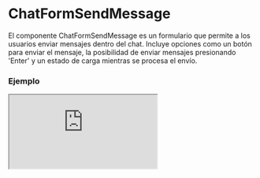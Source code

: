 
# ChatFormSendMessage

El componente ChatFormSendMessage es un formulario que permite a los usuarios enviar mensajes dentro del chat. Incluye opciones como un botón para enviar el mensaje, la posibilidad de enviar mensajes presionando 'Enter' y un estado de carga mientras se procesa el envío.

### Ejemplo

<Iframe minHeightIframe="30dvh" src="https://fenextjs-component-storybook.vercel.app/iframe.html?args=&id=chat-chatformsendmessage--index&viewMode=story" />

### Importacion

Para importar el componente ChatFormSendMessage, se puede hacer desde fenextjs

```tsx copy
import { ChatFormSendMessage } from "fenextjs";
```

### Parametros

| Parametro | Tipo | Requerido | Default | Descripcion |
| --------- | ---- | --------- | ------- | ----------- |
| onSubmit | RequestProps\<ChatFormSendMessageDataProps, RequestResultProps\> | no |  | Función que se ejecuta al enviar el mensaje, recibiendo los datos del formulario como parámetros. |
| loader | boolean | no | false | Indica si el formulario está en estado de carga, deshabilitando la interacción del usuario. |
| useSubmitInEnter | boolean | no | true | Si se debe permitir el envío del mensaje presionando 'Enter'. |
| btnChildren | ReactNode | no | Send | Contenido del botón para enviar el mensaje. |
| placeholderMessage | string | no | Message | Texto de placeholder que se mostrará en el campo del mensaje. |

### Storybook

Para ver el storybook del componente lo puede hacer con este [link](https://fenextjs-component-storybook.vercel.app/?path=/story/chat-chatformsendmessage--index)

### Usos

- Formulario básico de enviar mensaje

```tsx copy

<ChatFormSendMessage 
    onSubmit={async (data) => { console.log(data); }}
/>
            
```

- Formulario con botón y placeholder personalizados

```tsx copy

<ChatFormSendMessage 
    btnChildren="Enviar"
    placeholderMessage="Escribe tu mensaje aquí"
/>
            
```

- Formulario sin envío con Enter

```tsx copy

<ChatFormSendMessage 
    useSubmitInEnter={false}
/>
            
```

